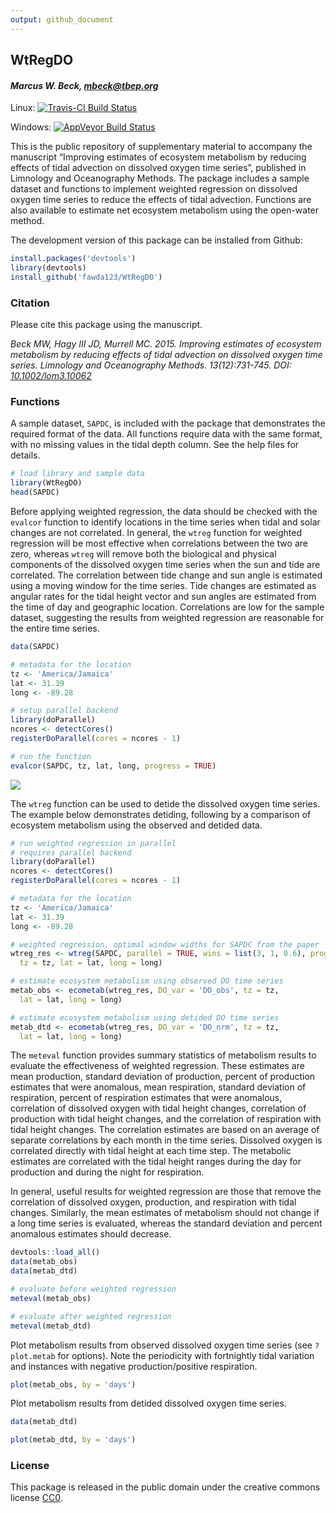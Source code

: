 ```yaml
---
output: github_document
---
```


## WtRegDO

#### *Marcus W. Beck, [mbeck@tbep.org](mailto:mbeck@tbep.org)*

Linux: [![Travis-CI Build Status](https://travis-ci.org/fawda123/WtRegDO.svg?branch=master)](https://travis-ci.org/fawda123/WtRegDO)

Windows: [![AppVeyor Build Status](https://ci.appveyor.com/api/projects/status/github/fawda123/WtRegDO?branch=master&svg=true)](https://ci.appveyor.com/project/fawda123/WtRegDO)

This is the public repository of supplementary material to accompany the manuscript "Improving estimates of ecosystem metabolism by reducing effects of tidal advection on dissolved oxygen time series", published in Limnology and Oceanography Methods.  The package includes a sample dataset and functions to implement weighted regression on dissolved oxygen time series to reduce the effects of tidal advection.  Functions are also available to estimate net ecosystem metabolism using the open-water method.  

The development version of this package can be installed from Github:

```r
install.packages('devtools')
library(devtools)
install_github('fawda123/WtRegDO')
```

### Citation

Please cite this package using the manuscript.

*Beck MW, Hagy III JD, Murrell MC. 2015. Improving estimates of ecosystem metabolism by reducing effects of tidal advection on dissolved oxygen time series. Limnology and Oceanography Methods. 13(12):731-745. DOI: [10.1002/lom3.10062](http://onlinelibrary.wiley.com/doi/10.1002/lom3.10062/abstract)*

### Functions

A sample dataset, `SAPDC`, is included with the package that demonstrates the required format of the data.  All functions require data with the same format, with no missing values in the tidal depth column. See the help files for details.

```r
# load library and sample data
library(WtRegDO)
head(SAPDC)
```

Before applying weighted regression, the data should be checked with the `evalcor` function to identify locations in the time series when tidal and solar changes are not correlated.  In general, the `wtreg` function for weighted regression will be most effective when correlations between the two are zero, whereas `wtreg` will remove both the biological and physical components of the dissolved oxygen time series when the sun and tide are correlated.   The correlation between tide change and sun angle is estimated using a moving window for the time series.  Tide changes are estimated as angular rates for the tidal height vector and sun angles are estimated from the time of day and geographic location.  Correlations are low for the sample dataset, suggesting the results from weighted regression are reasonable for the entire time series.

```r
data(SAPDC)

# metadata for the location
tz <- 'America/Jamaica'
lat <- 31.39
long <- -89.28

# setup parallel backend
library(doParallel)
ncores <- detectCores()  
registerDoParallel(cores = ncores - 1)

# run the function
evalcor(SAPDC, tz, lat, long, progress = TRUE)
```

![](README_files/figure-html/evalcor_ex.png) 

The `wtreg` function can be used to detide the dissolved oxygen time series.  The example below demonstrates detiding, following by a comparison of ecosystem metabolism using the observed and detided data.
```r
# run weighted regression in parallel
# requires parallel backend
library(doParallel)
ncores <- detectCores()  
registerDoParallel(cores = ncores - 1)

# metadata for the location
tz <- 'America/Jamaica'
lat <- 31.39
long <- -89.28

# weighted regression, optimal window widths for SAPDC from the paper
wtreg_res <- wtreg(SAPDC, parallel = TRUE, wins = list(3, 1, 0.6), progress = TRUE, 
  tz = tz, lat = lat, long = long)

# estimate ecosystem metabolism using observed DO time series
metab_obs <- ecometab(wtreg_res, DO_var = 'DO_obs', tz = tz, 
  lat = lat, long = long)

# estimate ecosystem metabolism using detided DO time series
metab_dtd <- ecometab(wtreg_res, DO_var = 'DO_nrm', tz = tz, 
  lat = lat, long = long)
```

The `meteval` function provides summary statistics of metabolism results to evaluate the effectiveness of weighted regression.  These estimates are mean production, standard deviation of production, percent of production estimates that were anomalous, mean respiration, standard deviation of respiration, percent of respiration estimates that were anomalous, correlation of dissolved oxygen with tidal height changes, correlation of production with tidal height changes, and the correlation of respiration with tidal height changes.  The correlation estimates are based on an average of separate correlations by each month in the time series.  Dissolved oxygen is correlated directly with tidal height at each time step.  The metabolic estimates are correlated with the tidal height ranges during the day for production and during the night for respiration.  

In general, useful results for weighted regression are those that remove the correlation of dissolved oxygen, production, and respiration with tidal changes.  Similarly, the mean estimates of metabolism should not change if a long time series is evaluated, whereas the standard deviation and percent anomalous estimates should decrease.

```r
devtools::load_all()
data(metab_obs)
data(metab_dtd)
```
```r
# evaluate before weighted regression
meteval(metab_obs)

# evaluate after weighted regression
meteval(metab_dtd)

```

Plot metabolism results from observed dissolved oxygen time series (see `?plot.metab` for options).  Note the periodicity with fortnightly tidal variation and instances with negative production/positive respiration.

```r
plot(metab_obs, by = 'days')

```

Plot metabolism results from detided dissolved oxygen time series.
```r
data(metab_dtd)
```
```r
plot(metab_dtd, by = 'days')
```

### License

This package is released in the public domain under the creative commons license [CC0](https://tldrlegal.com/license/creative-commons-cc0-1.0-universal). 

